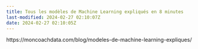 ```yaml
---
title: Tous les modèles de Machine Learning expliqués en 8 minutes
last-modified: 2024-02-27 02:10:07Z
date: 2024-02-27 02:10:05Z
---
```


https://moncoachdata.com/blog/modeles-de-machine-learning-expliques/